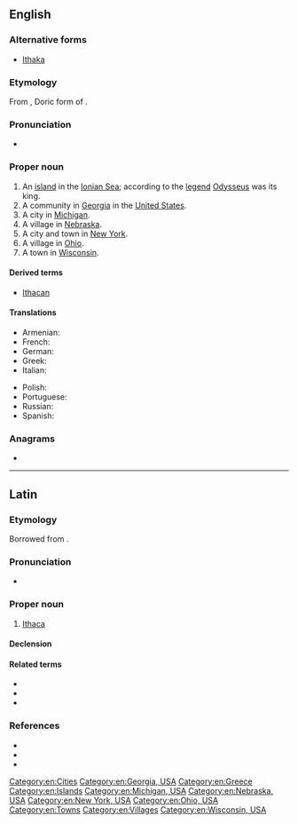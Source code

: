 ==English==
{{wikipedia}}

===Alternative forms===
* [[Ithaka]]

===Etymology===
From {{etyl|grc|en}} {{m|grc|Ἰθάκα}}, Doric form of {{m|grc|Ἰθάκη}}.

===Pronunciation===
* {{IPA|/ˈɪθəkə/|lang=en}}

===Proper noun===
{{en-proper noun}}

# An [[island]] in the [[Ionian Sea]]; according to the [[legend]] [[Odysseus]] was its king.
# A community in [[Georgia]] in the [[United States]].
# A city in [[Michigan]].
# A village in [[Nebraska]].
# A city and town in [[New York]].
# A village in [[Ohio]].
# A town in [[Wisconsin]].

====Derived terms====
* [[Ithacan]]

====Translations====
{{trans-top|island}}
* Armenian: {{t|hy|Իթակե|sc=Armn}}
* French: {{t+|fr|Ithaque|f}}
* German: {{t+|de|Ithaka|n}}
* Greek: {{t+|el|Ιθάκη|f}}
* Italian: {{t|it|Itaca|f}}
{{trans-mid}}
* Polish: {{t+|pl|Itaka|f}}
* Portuguese: {{t+|pt|Ítaca|f}}
* Russian: {{t|ru|Итака}}
* Spanish: {{t+|es|Ítaca|f}}
{{trans-bottom}}

===Anagrams===
* {{anagrams|en|Cahita}}

[[Category:en:Cities]]
[[Category:en:Georgia, USA]]
[[Category:en:Greece]]
[[Category:en:Islands]]
[[Category:en:Michigan, USA]]
[[Category:en:Nebraska, USA]]
[[Category:en:New York, USA]]
[[Category:en:Ohio, USA]]
[[Category:en:Towns]]
[[Category:en:Villages]]
[[Category:en:Wisconsin, USA]]

----

==Latin==

===Etymology===
Borrowed from {{bor|la|grc|Ἰθάκη|notext=1}}.

===Pronunciation===
* {{la-IPA}}

===Proper noun===
{{la-proper noun|Ithaca|Ithacae|f|first}}

# [[#English|Ithaca]]

====Declension====
{{la-decl-1st|num=sg|Ithac}}

====Related terms====
* {{l|la|Ithacensis}}
* {{l|la|Ithacēsius}}
* {{l|la|Ithacus}}

===References===
* {{R:L&S}}
* {{R:Gaffiot}}
* {{R:Smith's Geography}}

{{topics|la|Greece|Islands}}